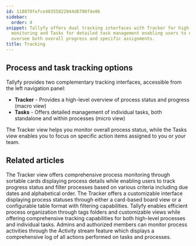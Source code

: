 ```yaml
---
id: 118870fefce48355822044d6790f4e86
sidebar:
  order: 4
snippet: Tallyfy offers dual tracking interfaces with Tracker for high-level process
  monitoring and Tasks for detailed task management enabling users to effectively
  oversee both overall progress and specific assignments.
title: Tracking
---
```


## Process and task tracking options

Tallyfy provides two complementary tracking interfaces, accessible from the left navigation panel:

* **Tracker** - Provides a high-level overview of process status and progress (macro view)
* **Tasks** - Offers detailed management of individual tasks, both standalone and within processes (micro view)

The Tracker view helps you monitor overall process status, while the Tasks view enables you to focus on specific action items assigned to you or your team.


<PageTree />


## Related articles
<CardGrid>
<LinkTitleCard header="<b>Tracker View > Manage and track my processes</b>" href="/products/pro/tracking-and-tasks/tracker-view/how-can-i-manage-and-track-my-processes-on-tallyfy/" > The Tracker view offers comprehensive process monitoring through sortable cards displaying process details while enabling users to track progress status and filter processes based on various criteria including due dates and alphabetical order. </LinkTitleCard>
<LinkTitleCard header="<b>Tracking And Tasks > Tracker view</b>" href="/products/pro/tracking-and-tasks/tracker-view/" > The Tracker offers a customizable interface displaying process statuses through either a card-based board view or a configurable table format with filtering capabilities. </LinkTitleCard>
<LinkTitleCard header="<b>Tracker View > Organize processes</b>" href="/products/pro/tracking-and-tasks/tracker-view/organize-processes/" > Tallyfy enables efficient process organization through tags folders and customizable views while offering comprehensive tracking capabilities for both high-level processes and individual tasks. </LinkTitleCard>
<LinkTitleCard header="<b>Tracker View > Check process activity</b>" href="/products/pro/tracking-and-tasks/tracker-view/how-can-i-track-process-activities-on-tallyfy/" > Admins and authorized members can monitor process activities through the Activity stream feature which displays a comprehensive log of all actions performed on tasks and processes. </LinkTitleCard>
</CardGrid>